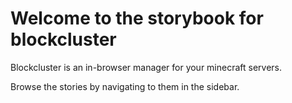 <Meta title="Blockcluster/Introduction" />

# Welcome to the storybook for blockcluster

Blockcluster is an in-browser manager for your minecraft servers.

Browse the stories by navigating to them in the sidebar.
